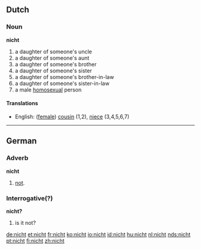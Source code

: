 ==Dutch==
===Noun===
'''nicht'''

# a daughter of someone's uncle
# a daughter of someone's aunt
# a daughter of someone's brother
# a daughter of someone's sister
# a daughter of someone's brother-in-law
# a daughter of someone's sister-in-law 
# a male [[homosexual]] person

====Translations====
*English: ([[female]]) [[cousin]] (1,2), [[niece]] (3,4,5,6,7)

----

==German==
===Adverb===
'''nicht'''
# [[not]].

===Interrogative(?)===
'''nicht?'''
# is it not?

[[de:nicht]]
[[et:nicht]]
[[fr:nicht]]
[[ko:nicht]]
[[io:nicht]]
[[id:nicht]]
[[hu:nicht]]
[[nl:nicht]]
[[nds:nicht]]
[[pt:nicht]]
[[fi:nicht]]
[[zh:nicht]]